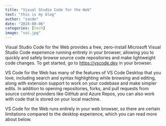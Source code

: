 ```yaml
---
title: "Visual Studio Code for the Web"
text: "this is my blog"
author: "sande"
date: "2024-08-06"
categories: [tech]
image: "vsc.jpg"
---
```


Visual Studio Code for the Web provides a free, zero-install Microsoft Visual Studio Code experience running entirely in your browser, allowing you to quickly and safely browse source code repositories and make lightweight code changes. To get started, go to <https://vscode.dev> in your browser.

VS Code for the Web has many of the features of VS Code Desktop that you love, including search and syntax highlighting while browsing and editing, along with extension support to work on your codebase and make simpler edits. In addition to opening repositories, forks, and pull requests from source control providers like GitHub and Azure Repos, you can also work with code that is stored on your local machine.

VS Code for the Web runs entirely in your web browser, so there are certain limitations compared to the desktop experience, which you can read more about below.
